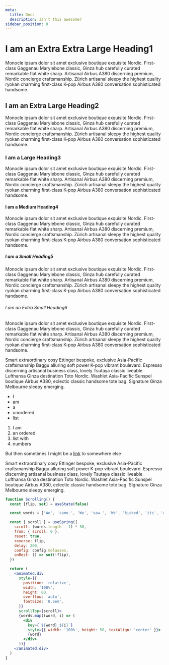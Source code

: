 ```yaml
---
meta:
  title: Docs
  description: Isn't this awesome?
sidebar_position: 0
---
```


# I am an Extra Extra Large Heading1

Monocle ipsum dolor sit amet exclusive boutique exquisite Nordic. First-class Gaggenau Marylebone classic, Ginza hub carefully curated remarkable flat white sharp. Artisanal Airbus A380 discerning premium, Nordic concierge craftsmanship. Zürich artisanal sleepy the highest quality ryokan charming first-class K-pop Airbus A380 conversation sophisticated handsome.

## I am an Extra Large Heading2

Monocle ipsum dolor sit amet exclusive boutique exquisite Nordic. First-class Gaggenau Marylebone classic, Ginza hub carefully curated remarkable flat white sharp. Artisanal Airbus A380 discerning premium, Nordic concierge craftsmanship. Zürich artisanal sleepy the highest quality ryokan charming first-class K-pop Airbus A380 conversation sophisticated handsome.

### I am a Large Heading3

Monocle ipsum dolor sit amet exclusive boutique exquisite Nordic. First-class Gaggenau Marylebone classic, Ginza hub carefully curated remarkable flat white sharp. Artisanal Airbus A380 discerning premium, Nordic concierge craftsmanship. Zürich artisanal sleepy the highest quality ryokan charming first-class K-pop Airbus A380 conversation sophisticated handsome.

#### I am a Medium Heading4

Monocle ipsum dolor sit amet exclusive boutique exquisite Nordic. First-class Gaggenau Marylebone classic, Ginza hub carefully curated remarkable flat white sharp. Artisanal Airbus A380 discerning premium, Nordic concierge craftsmanship. Zürich artisanal sleepy the highest quality ryokan charming first-class K-pop Airbus A380 conversation sophisticated handsome.

##### I am a Small Heading5

Monocle ipsum dolor sit amet exclusive boutique exquisite Nordic. First-class Gaggenau Marylebone classic, Ginza hub carefully curated remarkable flat white sharp. Artisanal Airbus A380 discerning premium, Nordic concierge craftsmanship. Zürich artisanal sleepy the highest quality ryokan charming first-class K-pop Airbus A380 conversation sophisticated handsome.

###### I am an Extra Small Heading6

Monocle ipsum dolor sit amet exclusive boutique exquisite Nordic. First-class Gaggenau Marylebone classic, Ginza hub carefully curated remarkable flat white sharp. Artisanal Airbus A380 discerning premium, Nordic concierge craftsmanship. Zürich artisanal sleepy the highest quality ryokan charming first-class K-pop Airbus A380 conversation sophisticated handsome.

Smart extraordinary cosy Ettinger bespoke, exclusive Asia-Pacific craftsmanship Baggu alluring soft power K-pop vibrant boulevard. Espresso discerning artisanal business class, lovely Tsutaya classic liveable Lufthansa Ginza destination Toto Nordic. Washlet Asia-Pacific Sunspel boutique Airbus A380, eclectic classic handsome tote bag. Signature Ginza Melbourne sleepy emerging.

- I
- am
- a
- unordered
- list

1. I am
2. an ordered
3. list with
4. numbers

But then sometimes I might be a [link](https://google.com) to somewhere else

Smart extraordinary cosy Ettinger bespoke, exclusive Asia-Pacific craftsmanship Baggu alluring soft power K-pop vibrant boulevard. Espresso discerning artisanal business class, lovely Tsutaya classic liveable Lufthansa Ginza destination Toto Nordic. Washlet Asia-Pacific Sunspel boutique Airbus A380, eclectic classic handsome tote bag. Signature Ginza Melbourne sleepy emerging.

```jsx
function Scrolling() {
  const [flip, set] = useState(false)

  const words = ['We', 'came.', 'We', 'saw.', 'We', 'kicked', 'its', 'ass.']

  const { scroll } = useSpring({
    scroll: (words.length - 1) * 50,
    from: { scroll: 0 },
    reset: true,
    reverse: flip,
    delay: 200,
    config: config.molasses,
    onRest: () => set(!flip),
  })

  return (
    <animated.div
      style={{
        position: 'relative',
        width: '100%',
        height: 60,
        overflow: 'auto',
        fontSize: '0.5em',
      }}
      scrollTop={scroll}>
      {words.map((word, i) => (
        <div
          key={`${word}_${i}`}
          style={{ width: '100%', height: 50, textAlign: 'center' }}>
          {word}
        </div>
      ))}
    </animated.div>
  )
}
```

<br />
<br />
<br />
<br />
<br />
